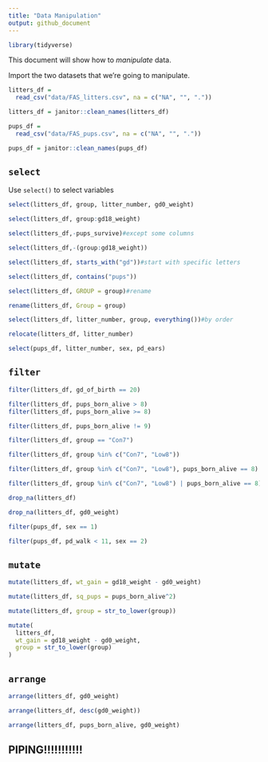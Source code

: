```yaml
---
title: "Data Manipulation"
output: github_document
---
```


```r
library(tidyverse)
```



This document will show how to *manipulate* data.

Import the two datasets that we're going to manipulate.

```r
litters_df = 
  read_csv("data/FAS_litters.csv", na = c("NA", "", "."))

litters_df = janitor::clean_names(litters_df)

pups_df = 
  read_csv("data/FAS_pups.csv", na = c("NA", "", "."))

pups_df = janitor::clean_names(pups_df)

```

## `select`

Use `select()` to select variables

```r
select(litters_df, group, litter_number, gd0_weight)
```

```r
select(litters_df, group:gd18_weight)
```

```r
select(litters_df,-pups_survive)#except some columns
```

```r
select(litters_df,-(group:gd18_weight))
```

```r
select(litters_df, starts_with("gd"))#start with specific letters

select(litters_df, contains("pups"))
```

```r
select(litters_df, GROUP = group)#rename

rename(litters_df, Group = group)

select(litters_df, litter_number, group, everything())#by order

relocate(litters_df, litter_number)

```

```r
select(pups_df, litter_number, sex, pd_ears)
```


## `filter`

```r
filter(litters_df, gd_of_birth == 20)
```

```r
filter(litters_df, pups_born_alive > 8)
filter(litters_df, pups_born_alive >= 8)
```

```r
filter(litters_df, pups_born_alive != 9)
```

```r
filter(litters_df, group == "Con7")

filter(litters_df, group %in% c("Con7", "Low8")) 
```

```r
filter(litters_df, group %in% c("Con7", "Low8"), pups_born_alive == 8) 

filter(litters_df, group %in% c("Con7", "Low8") | pups_born_alive == 8) #or
```

```r
drop_na(litters_df)

drop_na(litters_df, gd0_weight)
```

```r
filter(pups_df, sex == 1)

filter(pups_df, pd_walk < 11, sex == 2)
```


## `mutate`

```r
mutate(litters_df, wt_gain = gd18_weight - gd0_weight)

mutate(litters_df, sq_pups = pups_born_alive^2)

mutate(litters_df, group = str_to_lower(group))

mutate(
  litters_df,
  wt_gain = gd18_weight - gd0_weight,
  group = str_to_lower(group)
)
```



## `arrange`

```r
arrange(litters_df, gd0_weight)

arrange(litters_df, desc(gd0_weight))

arrange(litters_df, pups_born_alive, gd0_weight)
```



## PIPING!!!!!!!!!!!



